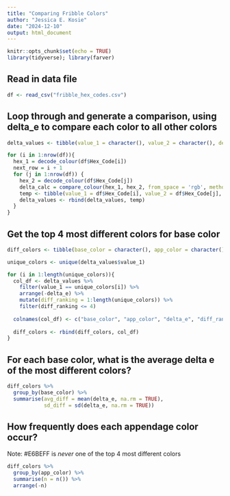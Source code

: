 ```yaml
---
title: "Comparing Fribble Colors"
author: "Jessica E. Kosie"
date: "2024-12-10"
output: html_document
---
```


```r
knitr::opts_chunk$set(echo = TRUE)
library(tidyverse); library(farver)
```

## Read in data file
```r

df <- read_csv("fribble_hex_codes.csv")

```
## Loop through and generate a comparison, using delta_e to compare each color to all other colors

```r

delta_values <- tibble(value_1 = character(), value_2 = character(), delta_e = integer())

for (i in 1:nrow(df)){ 
  hex_1 = decode_colour(df$Hex_Code[i])
  next_row = i + 1
  for (j in 1:nrow(df)) {
    hex_2 = decode_colour(df$Hex_Code[j])
    delta_calc = compare_colour(hex_1, hex_2, from_space = 'rgb', method = "cie2000")
    temp <- tibble(value_1 = df$Hex_Code[i], value_2 = df$Hex_Code[j], delta_e = delta_calc[1,1])
    delta_values <- rbind(delta_values, temp)
  }
}

```
## Get the top 4 most different colors for base color

```r

diff_colors <- tibble(base_color = character(), app_color = character(), delta_e = integer(), diff_ranking = integer(), )

unique_colors <- unique(delta_values$value_1)

for (i in 1:length(unique_colors)){
  col_df <- delta_values %>% 
    filter(value_1 == unique_colors[i]) %>% 
    arrange(-delta_e) %>% 
    mutate(diff_ranking = 1:length(unique_colors)) %>% 
    filter(diff_ranking <= 4)
  
  colnames(col_df) <- c("base_color", "app_color", "delta_e", "diff_ranking")
  
  diff_colors <- rbind(diff_colors, col_df)
}

```
## For each base color, what is the average delta e of the most different colors?

```r

diff_colors %>% 
  group_by(base_color) %>% 
  summarise(avg_diff = mean(delta_e, na.rm = TRUE),
            sd_diff = sd(delta_e, na.rm = TRUE))

```
## How frequently does each appendage color occur?

Note: #E6BEFF is *never* one of the top 4 most different colors

```r

diff_colors %>% 
  group_by(app_color) %>% 
  summarise(n = n()) %>% 
  arrange(-n)
  

```
